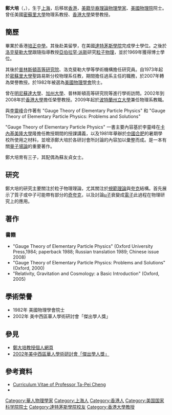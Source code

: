 {{nofootnotes|time=2020-12-01}}
{{Infobox_Person
| name = 鄭大培<br />Ta-Pei Cheng
|image= Replace this image male.svg
| caption = 
|box_width= 
|occupation= 理論物理學家
| period = 
| Native place = [[香港|香港]]
|birth_date= 1941<ref>{{cite web |author1=Ta-Pei Cheng |title=Biography - Ta-Pei Cheng |url=https://www.tapeicheng.com/biography |website=Ta-Pei Cheng personal website}}</ref>
|birth_place= 
|death_date= 
|education= 
*美國[[達特茅斯學院|達特茅斯學院]]物理系畢業<br />{{Color|blue|1964年}}
*美國[[洛克斐勒大學|洛克斐勒大學]]物理學博士<br />{{Color|blue|1969年}}
| past = 
*美國[[普林斯頓高等研究院|普林斯頓高等研究院]]研究員<br />{{Color|blue|1969年－1971年}}
*美國[[洛克斐勒大學|洛克斐勒大學]]研究員<br />{{Color|blue|1971年－1973年}}
*美國[[密蘇里大學|密蘇里大學]]物理系教授<br />{{Color|blue|1973年－}}
}}
'''鄭大培'''（{{lang-en|Ta-Pei Cheng}}，{{bd|1941 ||||CatIdx=Z鄭}}），生于[[上海|上海]]，后移居[[香港|香港]]，[[美籍华裔|美籍华裔]][[理論物理學家|理論物理學家]]、[[美國物理院|美國物理院]]院士。曾任美國[[密蘇里大學|密蘇里大學]]物理系教授、[[香港大學|香港大學]]榮譽教授。

==簡歷==
畢業於香港[[培正中學|培正中學]]。其後赴美留學，在美國[[達特茅斯學院|達特茅斯學院]]完成學士學位。之後於[[洛克斐勒大學|洛克斐勒大學]]跟隨指導教授[[亞伯拉罕·派斯|亞伯拉罕·派斯]]研究[[粒子物理|粒子物理]]，並於1969年獲得博士學位。

其後於[[普林斯頓高等研究院|普林斯頓高等研究院]]、洛克斐勒大學等學術機構擔任研究員。自1973年起於[[密蘇里大學|密蘇里大學]]聖路易斯分校物理系任教，期間擔任過系主任的職務，於2007年轉為榮譽教授。於1982年被選為[[美國物理學會|美國物理學會]]院士。

曾在[[明尼蘇達大學|明尼蘇達大學]]、[[加州大學|加州大學]]、普林斯頓高等研究院等進行學術訪問。2002年到2008年於[[香港大學|香港大學]]擔任榮譽教授。2009年起於[[波特蘭州立大學|波特蘭州立大學]]兼任物理系教職。

與[[李靈峰_(物理學家)|李靈峰]]合作著有 "Gauge Theory of Elementary Particle Physics" 和 "Gauge Theory of Elementary Particle Physics: Problems and Solutions"

"Gauge Theory of Elementary Particle Physics" 一書主要內容基於李靈峰在[[卡內基美隆大學|卡內基美隆大學]]隆擔任教授期間的授課講義，以及1981年舉辦於[[中國|中國]][[合肥|合肥]]的暑期學校所使用之材料，並增添鄭大培於各研討會所討論的內容加以彙整而成。是一本有關[[量子場論|量子場論]]的重要著作。

鄭大培育有三子，其配偶為蘇友貞女士。

==研究==
鄭大培的研究主要關注於粒子物理理論，尤其關注於[[規範理論|規範理論]]與[[夸克|夸克]]結構。首先展示了質子或中子可能帶有部分的[[奇夸克|奇夸克]]，以及討論[[μ子|μ子]]衰變成[[電子|電子]]此過程在物理研究上的應用。

==著作==
===書籍===
*"Gauge Theory of Elementary Particle Physics" (Oxford University Press,1984; paperback 1988; Russian translation 1989; Chinese issue 2008)
*"Gauge Theory of Elementary Particle Physics: Problems and Solutions" (Oxford, 2000)
*"Relativity, Gravitation and Cosmology: a Basic Introduction" (Oxford, 2005)

==學術榮譽==
*1982年 美國物理學會院士
*2002年 美中西區華人學術研討會「傑出學人獎」

==參見==
*[http://www.umsl.edu/~chengt/index.html 鄭大培教授個人網頁] {{Wayback|url=http://www.umsl.edu/~chengt/index.html |date=20100605194357 }}
*[http://www.scanews.com/spot/2002/may/s612/S61209.TXT 2002年美中西區華人學術研討會「傑出學人獎」] {{Wayback|url=http://www.scanews.com/spot/2002/may/s612/S61209.TXT |date=20160304190206 }}

==參考資料==
*[http://www.umsl.edu/~chengt/Vita2010.pdf Curriculum Vitae of Professor Ta-Pei Cheng]
*{{cite book | author = T.-P. Cheng, L.-F. Li | others = 郑大培，李靈峰 | title = Gauge Theory of Elementary Particle Physics | trans_title = 基本粒子物理的規範理論 | publisher = Oxford (牛津大學出版社) | year = 1984 | isbn = 0-19-851956-7}}

{{DEFAULTSORT:Cheng, Ta-Pei}}
[[Category:華人物理學家|Category:華人物理學家]]
[[Category:上海人|Category:上海人]]
[[Category:香港人|Category:香港人]]
[[Category:美国国家科学院院士|Category:美国国家科学院院士]]
[[Category:達特茅斯學院校友|Category:達特茅斯學院校友]]
[[Category:香港大學教授|Category:香港大學教授]]